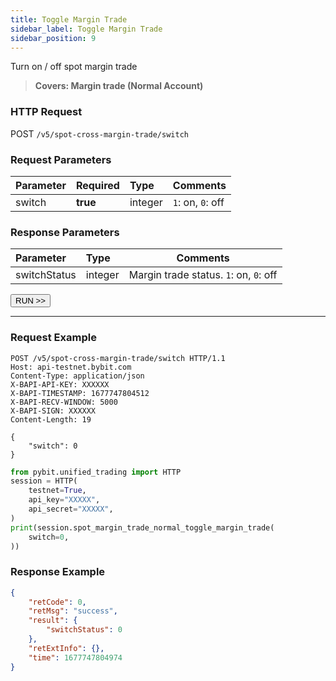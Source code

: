 ```yaml
---
title: Toggle Margin Trade
sidebar_label: Toggle Margin Trade
sidebar_position: 9
---
```

Turn on / off spot margin trade
> **Covers: Margin trade (Normal Account)**

### HTTP Request
POST `/v5/spot-cross-margin-trade/switch`

### Request Parameters
| Parameter | Required | Type | Comments|
|:----- |:-------|:-----|------ |
|switch |**true** |integer |`1`: on, `0`: off |

### Response Parameters
| Parameter | Type | Comments|
|:----- |:-----|----- |
|switchStatus |integer |Margin trade status. `1`: on, `0`: off|

<a href="/api-explorer/v5/spot-margin-normal/switch-mode"><Button>RUN >></Button></a>

---

### Request Example

<Tabs groupId="programming-languages">
<TabItem value="http" label="HTTP">

```http
POST /v5/spot-cross-margin-trade/switch HTTP/1.1
Host: api-testnet.bybit.com
Content-Type: application/json
X-BAPI-API-KEY: XXXXXX
X-BAPI-TIMESTAMP: 1677747804512
X-BAPI-RECV-WINDOW: 5000
X-BAPI-SIGN: XXXXXX
Content-Length: 19

{
    "switch": 0
}
```

</TabItem>
<TabItem value="python" label="Python">

```python
from pybit.unified_trading import HTTP
session = HTTP(
    testnet=True,
    api_key="XXXXX",
    api_secret="XXXXX",
)
print(session.spot_margin_trade_normal_toggle_margin_trade(
    switch=0,
))
```

</TabItem>
</Tabs>

### Response Example

```json
{
    "retCode": 0,
    "retMsg": "success",
    "result": {
        "switchStatus": 0
    },
    "retExtInfo": {},
    "time": 1677747804974
}
```
